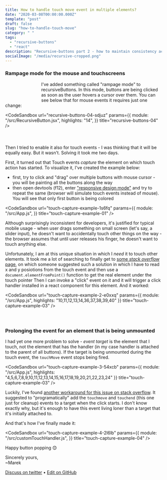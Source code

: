 ```yaml
---
title: How to handle touch move event in multiple elements?
date: "2020-03-08T00:00:00.000Z"
template: "post"
draft: false
slug: "how-to-handle-touch-move"
category: " "
tags:
  - "recursive-buttons"
  - "react"
description: "Recursive-buttons part 2 - how to maintain consistency across mouse and touch events in case of swiping over multiple elements."
socialImage: "/media/recursive-cropped.png"
---
```



### Rampage mode for the mouse and touchscreens

<div>
  <div style="width: 100px; height: 50px; float: left; margin-right: 16px; margin-top: 8px">
    <RecursiveButtons hoverMode text="hover over me!"/>
  </div>

I've added something called "rampage mode" to recursiveButtons. In this mode, buttons are being clicked as soon as the user hovers a cursor over them. You can see below that for mouse events it requires just one change:

</div>

<CodeSandbox
  url="recursive-buttons-04-sdjuz"
  params={{
    module: "/src/RecursiveButton.jsx",
    highlights: "14",
   }}
  title="recursive-buttons-04"
/>

<div style="width: 400px; height: 25px;">
  <RecursiveButtons text="" />
</div>

Then I tried to enable it also for touch events - I was thinking that it will be equally easy. But it wasn't. Solving it took me two days.

First, it turned out that Touch events _capture_ the element on which touch action has started. To visualize it, I've created the example below:

- first, try to click and "drag" over multiple buttons with mouse cursor - you will be painting all the buttons along the way
- then open devtools (f12), enter ["responsive design mode"](/media/image-17.png) and try to repeat the same (browser will simulate touch events instead of mouse). You will see that only first button is being colored

<CodeSandbox
  url="touch-capture-example-1s6fq"
  params={{
    module: "/src/App.js",
   }}
  title="touch-capture-example-01"
/>

Although surprisingly inconsistent for developers, it's justified for typical mobile usage - when user drags something on small screen (let's say, a slider input), he doesn't want to accidentally touch other things on the way - the browser assumes that until user releases his finger, he doesn't want to touch anything else.

Unfortunately, I am at this unique situation in which I _need_ it to touch other elements. It took me a lot of searching to finally get to [some _stack overflow_ page](https://stackoverflow.com/questions/8813051/determine-which-element-the-mouse-pointer-is-on-top-of-in-javascript
), on which someone suggested such a solution in which I have to read x and y posiotions from the touch event and then use a `document.elementFromPoint()` function to get the real element under the touch pointer Then I can invoke a "click" event on it and it will trigger a click handler installed in a react component for this element. And it worked:

<CodeSandbox
  url="touch-capture-example-2-e0xxq"
  params={{
    module: "/src/App.js",
    highlights: "10,11,12,13,14,36,37,38,39,40"
   }}
  title="touch-capture-example-03"
/>

<div style="width: 400px; height: 25px;">
  <RecursiveButtons text="" />
</div>

### Prolonging the event for an element that is being unmounted

I had yet one more problem to solve - _event target_ is the element that I touch, not the element that has the handler (in my case handler is attached to the parent of all buttons). If the target is being unmounted during the touch event, the `touchMove` event stops being fired.

<CodeSandbox
  url="touch-capture-example-3-54xcb"
  params={{
    module: "/src/App.js",
    highlights: "4,5,6,7,8,9,10,11,12,13,14,15,16,17,18,19,20,21,22,23,24"
   }}
  title="touch-capture-example-03"
/>

Luckily, I've found [another workaround for this issue on stack overflow](https://stackoverflow.com/questions/33298828/touch-move-event-dont-fire-after-touch-start-target-is-removed). It suggested to "programatically" add the `touchmove` and `touchend` (this one just for cleanup) events to a target when the click starts. I don't know exactly why, but it's enough to have this event living loner than a target that it's initially attached to. 

And that's how I've finally made it:

<CodeSandbox
  url="touch-capture-example-4-2l6lb"
  params={{
    module: "/src/customTouchHandler.js",
   }}
  title="touch-capture-example-04"
/>

Happy button popping 😊

Sincerely yours,<br />
~Marek

[Discuss on twitter](https://twitter.com/marek_us/status/1236534957583073281) • [Edit on GitHub](https://github.com/mcalus3/mcalus-homepage/blob/master/content/posts/2020-03-08---how-to-handle-touch-move.mdx)
